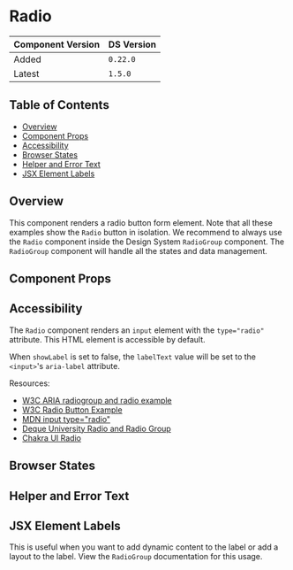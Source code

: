 

<Meta of={RadioStories} />

# Radio

| Component Version | DS Version |
| ----------------- | ---------- |
| Added             | `0.22.0`   |
| Latest            | `1.5.0`    |

## Table of Contents

- [Overview](#overview)
- [Component Props](#component-props)
- [Accessibility](#accessibility)
- [Browser States](#browser-states)
- [Helper and Error Text](#helper-and-error-text)
- [JSX Element Labels](#jsx-element-labels)

## Overview

<Description of={RadioStories} />

This component renders a radio button form element. Note that all these examples
show the `Radio` button in isolation. We recommend to always use the `Radio`
component inside the Design System `RadioGroup` component. The `RadioGroup`
component will handle all the states and data management.

## Component Props

<Canvas of={RadioStories.Controls} />

<ArgTypes of={RadioStories.Controls} />

## Accessibility

The `Radio` component renders an `input` element with the `type="radio"` attribute.
This HTML element is accessible by default.

When `showLabel` is set to false, the `labelText` value will be set to the
`<input>`'s `aria-label` attribute.

Resources:

- [W3C ARIA radiogroup and radio example](https://www.w3.org/TR/2016/WD-wai-aria-practices-1.1-20160317/examples/radio/radio.html)
- [W3C Radio Button Example](https://www.w3.org/TR/2017/WD-wai-aria-practices-1.1-20170628/examples/radio/radio-1/radio-1.html)
- [MDN input type="radio"](https://developer.mozilla.org/en-US/docs/Web/HTML/Element/input/radio)
- [Deque University Radio and Radio Group](https://dequeuniversity.com/library/aria/radio-and-radio-group)
- [Chakra UI Radio](https://chakra-ui.com/docs/components/form/radio)

## Browser States

<Canvas of={RadioStories.BrowserStates} />

## Helper and Error Text

<Canvas of={RadioStories.HelperAndErrorText} />

## JSX Element Labels

This is useful when you want to add dynamic content to the label or add
a layout to the label. View the `RadioGroup` documentation for this
usage.

<Canvas of={RadioStories.JSXElementLabels} />
